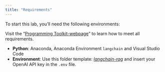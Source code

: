 ```yaml
---
title: "Requirements"
---
```


To start this lab, you'll need the following environments:

:::{.callout-important}
Visit the "[Programming Toolkit-webpage](https://kirenz.github.io/lab-toolkit/)" to learn how to meet all requirements.
:::

- **Python**: Anaconda, Anaconda Environment `langchain` and Visual Studio Code
- **Environment**: Use this folder template: [*langchain-rag*](/langchain-rag.zip) and insert your OpenAI API key in the `.env` file.  